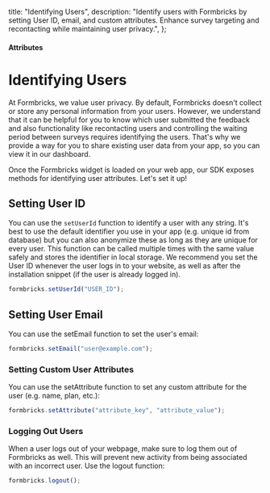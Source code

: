   title: "Identifying Users",
  description:
    "Identify users with Formbricks by setting User ID, email, and custom attributes. Enhance survey targeting and recontacting while maintaining user privacy.",
};

#### Attributes

# Identifying Users

At Formbricks, we value user privacy. By default, Formbricks doesn't collect or store any personal information from your users. However, we understand that it can be helpful for you to know which user submitted the feedback and also functionality like recontacting users and controlling the waiting period between surveys requires identifying the users. That's why we provide a way for you to share existing user data from your app, so you can view it in our dashboard.

Once the Formbricks widget is loaded on your web app, our SDK exposes methods for identifying user attributes. Let's set it up!

## Setting User ID

You can use the `setUserId` function to identify a user with any string. It's best to use the default identifier you use in your app (e.g. unique id from database) but you can also anonymize these as long as they are unique for every user. This function can be called multiple times with the same value safely and stores the identifier in local storage. We recommend you set the User ID whenever the user logs in to your website, as well as after the installation snippet (if the user is already logged in).

<CodeGroup title="Setting User ID">

```javascript
formbricks.setUserId("USER_ID");
```

</CodeGroup>

## Setting User Email

You can use the setEmail function to set the user's email:

<CodeGroup title="Setting Email">

```javascript
formbricks.setEmail("user@example.com");
```

</CodeGroup>

### Setting Custom User Attributes

You can use the setAttribute function to set any custom attribute for the user (e.g. name, plan, etc.):

<CodeGroup title="Setting Custom Attributes">

```javascript
formbricks.setAttribute("attribute_key", "attribute_value");
```

</CodeGroup>

### Logging Out Users

When a user logs out of your webpage, make sure to log them out of Formbricks as well. This will prevent new activity from being associated with an incorrect user. Use the logout function:

<CodeGroup title="Logging out User">

```javascript
formbricks.logout();
```

</CodeGroup>
